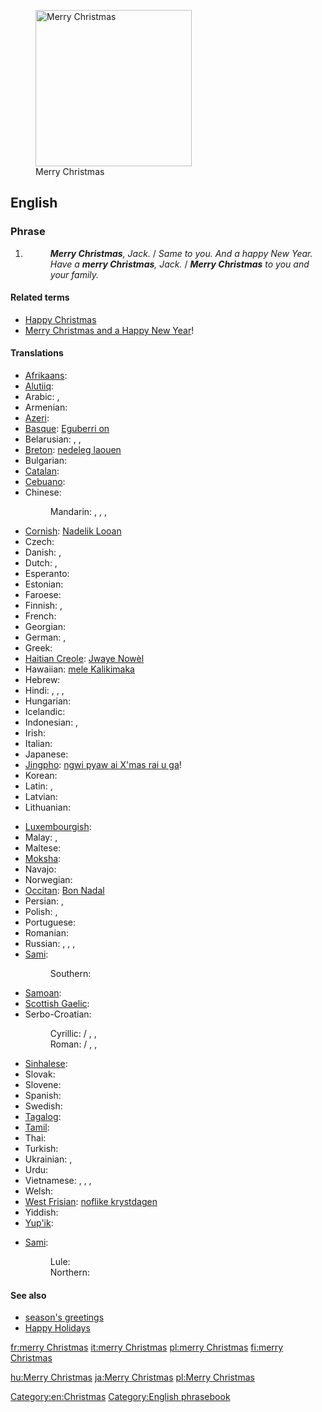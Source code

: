 [[File:Merry Christmas.JPG|thumb|250px|upright|Merry Christmas]]
==English==

===Phrase===
{{en-phrase|[[merry]] [[Christmas]]!}}

# {{non-gloss definition|Used to express good wishes on or before [[Christmas]] [[Christmas Day|Day]].}}
#: '''''Merry Christmas''', Jack.'' / ''Same to you. And a happy New Year.''
#: ''Have a '''merry Christmas''', Jack.'' / '''''Merry Christmas''' to you and your family.''

====Related terms====
* [[Happy Christmas]] {{qualifier|UK|Commonwealth except Canada}}
* [[Merry Christmas and a Happy New Year]]!

====Translations====
{{trans-top|good wishes at Christmas time}}
* [[Afrikaans]]: {{t|af|geseënde kerfees}}
* [[Alutiiq]]: {{tø|ems|Nunaniqsaakici Aʀusistuami}}
* Arabic: {{t|ar|عيد ميلاد مجيد|tr=ʿīd mīlād majīd}}, {{t|ar|ميلاد مجيد|tr=mīlād majīd}}
* Armenian: {{t-|hy|շնորհավոր Սուրբ Ծնունդ|tr=šnorhavor Surb Çnund}}
* [[Azeri]]: {{t|az|tezze iliniz yahsi olsun}}
* [[Basque]]: [[Eguberri on]]
* Belarusian: {{t|be|з Калядамі|tr=z Kaljadámi|xs=Belarusian}}, {{t|be|з Нараджэннем|tr=z Naradžénnem|sc=Cyrl}}, {{t|be|з Нараджэннем Хрыстовым|tr=z Naradžénnem Xrystóvym|sc=Cyrl}}
* [[Breton]]: [[nedeleg laouen]]
* Bulgarian: {{t|bg|Весела Коледа|tr=Vesela Koleda}}
* [[Catalan]]: {{t|ca|bon Nadal}}
* [[Cebuano]]: {{tø|ceb|malipayong pasko}}
* Chinese:
*: Mandarin: {{t-|cmn|聖誕快樂|sc=Hani}}, {{t|cmn|圣诞快乐|tr=Shèngdàn kuàilè|sc=Hani}}, {{t|cmn|聖誕節快樂|sc=Hani}}, {{t|cmn|圣诞节快乐|tr=Shèngdànjié kuàilè|sc=Hani}}
* [[Cornish]]: [[Nadelik Looan]]
* Czech: {{t-|cs|Veselé Vánoce}}
* Danish: {{t-|da|glædelig jul}}, {{t+|da|god jul}}
* Dutch: {{t|nl|zalig kerstfeest}}, {{t|nl|prettig kerstfeest}}
* Esperanto: {{t|eo|ĝojan Kristnaskon|xs=Esperanto}}
* Estonian: {{t|et|häid jõule}}
* Faroese: {{t|fo|gleðilig jól|xs=Faroese}}
* Finnish: {{t-|fi|hyvää joulua}}, {{t-|fi|hauskaa joulua}}
* French: {{t+|fr|joyeux Noël}}
* Georgian: {{t|ka|შობას გილოცავთ|tr=šobas giloc'avt'|sc=Geor|xs=Georgian}}
* German: {{t+|de|frohe Weihnachten}}, {{t|de|fröhliche Weihnachten}}
* Greek: {{t-|el|Καλά Χριστούγεννα|tr=Kalá Christoúgenna}}
* [[Haitian Creole]]: [[Jwaye Nowèl]]
* Hawaiian: [[mele Kalikimaka]]
* Hebrew: {{t|he|חג מולד שמח|tr=khag molad sameakh}}
* Hindi: {{t|hi|शुभ बड़ा दिन|tr=śubh baṛā din|xs=Hindi}}, {{t|hi|शुभ क्रिस्मस|tr=śubh krismas|xs=Hindi}}, {{t|hi|मेरी क्रिसमस|tr=mērī krismas|sc=Deva}}, {{t|hi|क्रिसमस मुबारक|tr=krismas mubārak|sc=Deva}}
* Hungarian: {{t+|hu|boldog karácsonyt}}
* Icelandic: {{t+|is|gleðileg jól}}
* Indonesian: {{t|id|selamat hari Natal}}, {{t|id|selamat Natal}}
* Irish: {{t|ga|Nollaig Shona}}
* Italian: {{t-|it|buon Natale}}
* Japanese: {{t+|ja|メリークリスマス|tr=Meri Kurisumasu}}
* [[Jingpho]]: [[ngwi pyaw ai X'mas rai u ga]]!
* Korean: {{t|ko|메리 크리스마스|tr=Meri Keuriseumaseu|sc=Hang}}
* Latin: {{t|la|felix dies Nativitatis}}, {{t|la|Natale Hilare}}
* Latvian: {{t|lv|priecīgus Ziemassvētkus}}
* Lithuanian: {{t|lt|Linksmų Kalėdų}}
{{trans-mid}}
* [[Luxembourgish]]: {{t|lb|froue Crëschtdag}}
* Malay: {{t|ms|selamat hari Natal}}, {{t|ms|selamat Natal}}
* Maltese: {{t-|mt|il-Milied it-Tajjeb|xs=Maltese}}
* [[Moksha]]: {{tø|mdf|Роштува мархта}}
* Navajo: {{tø|nv|Yáʼátʼééh Késhmish}}
* Norwegian: {{t+|no|god jul}}
* [[Occitan]]: [[Bon Nadal]]
* Persian: {{t|fa|میلاد مسیح مبارک باد|tr=milâd-e masih mobârak bâd|xs=Persian}}, {{t|fa|کریسمس مبارک|tr=kerismas mobârak|sc=fa-Arab}}
* Polish: {{t|pl|Wesołych Świąt}}, {{t|pl|Wesołych Świąt Bożego Narodzenia}}
* Portuguese: {{t+|pt|Feliz Natal}}
* Romanian: {{t|ro|Crăciun fericit}}
* Russian: {{t-|ru|с Рождеством|tr=s Roždestvóm}}, {{t-|ru|с Рождеством Христовым|tr=s Roždestvóm Xristóvym}}, {{t|ru|Весёлого Рождества|tr=Vesjólovo Roždestvá|sc=Cyrl}}, {{t|ru|Счастливого Рождества|tr=Sčastlívovo Roždestvá|sc=Cyrl}}
* [[Sami]]:
*: Southern: {{tø|sma|buerie jåvle|xs=Southern Sami}}
* [[Samoan]]: {{t|sm|Manuia le Kerisimasi}}
* [[Scottish Gaelic]]: {{t|gd|Nollaig Chridheil|xs=Scottish Gaelic}}
* Serbo-Croatian:
*: Cyrillic: {{t|sh|Срећан Божић}} / {{t|sh|Сретан Божић}}, {{t|sh|Христос се роди}}, {{t|sh|Ваистину се роди}}
*: Roman: {{t|sh|Srećan Božić}} / {{t|sh|Sretan Božić}}, {{t|sh|Hristos se rodi}}, {{t|sh|Vaistinu se rodi}}
* [[Sinhalese]]: {{t|si|සුභ නත්තලක්|tr=subha natthalak|sc=Sinh|xs=Sinhalese}}
* Slovak: {{t|sk|Veselé Vianoce}}
* Slovene: {{t|sl|Vesel božič}}
* Spanish: {{t+|es|feliz Navidad}}
* Swedish: {{t+|sv|god jul}}
* [[Tagalog]]: {{t|tl|maligayang pasko|xs=Tagalog}}
* [[Tamil]]: {{t|ta|கிறிஸ்துமஸ் நல்வாழ்த்துக்கள்|tr=kiṟistumas nalvāḻttukkaḷ|sc=Taml}}
* Thai: {{t-|th|สุขสันต์วันคริสต์มาส|tr=sòoksăn wan krítmâat}}
* Turkish: {{t|tr|mutlu Noeller}}
* Ukrainian: {{t|uk|з Різдвом|tr=z Rizdvóm|xs=Ukrainian}}, {{t|uk|з Різдвом Христовим|tr=z Rizdvóm Xrystóvym|xs=Ukrainian}}
* Urdu: {{t|ur|کرسمس مبارک|tr=krismas mubārak|sc=ur-Arab}}
* Vietnamese: {{t|vi|chúc mừng Giáng sinh}}, {{t|vi|chúc mừng Nô-en}}, {{t|vi|chức mừng Giáng sinh}}, {{t|vi|chức mừng Nô-en}}
* Welsh: {{t-|cy|Nadolig Llawen|xs=Welsh}}
* [[West Frisian]]: [[noflike krystdagen]]
* Yiddish: {{t|yi|פֿרײלעכע ניטל|tr=freylekhe nitl|sc=Hebr|xs=Yiddish}}
* [[Yup'ik]]: {{tø|esu|Alussistuaqegtaarmek piamken}}
{{trans-bottom}}

{{checktrans-top}}
* [[Sami]]:
*: Lule: {{tø|smj|buorre javla}}
*: Northern: {{tø|se|buorre juovla}}
{{trans-mid}}
{{trans-bottom}}

====See also====
* [[season's greetings]]
* [[Happy Holidays]]

[[fr:merry Christmas]]
[[it:merry Christmas]]
[[pl:merry Christmas]]
[[fi:merry Christmas]]

[[Category:en:Christmas]]
[[Category:English phrasebook]]

[[hu:Merry Christmas]]
[[ja:Merry Christmas]]
[[pl:Merry Christmas]]